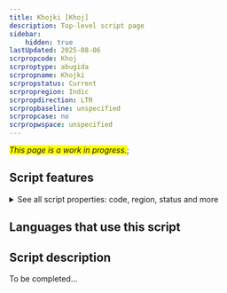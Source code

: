 ```yaml
---
title: Khojki [Khoj]
description: Top-level script page
sidebar:
    hidden: true
lastUpdated: 2025-08-06
scrpropcode: Khoj
scrproptype: abugida
scrpropname: Khojki
scrpropstatus: Current
scrpropregion: Indic
scrpropdirection: LTR
scrpropbaseline: unspecified
scrpropcase: no
scrpropwspace: unspecified
---
```


<span style='background-color:yellow'>_This page is a work in progress._</span>;


## Script features

<details>
<summary> See all script properties: code, region, status and more</summary>
<ScriptInfo />
</details>

## Languages that use this script

<WsList script='Khoj' wsMax='5' />

## Script description

To be completed...

